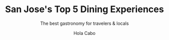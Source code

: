 ---
draft: false
title: "San Jose's Top 5 Dining Experiences"
subtitle: "The best gastronomy for travelers & locals"
snippet: "Discover the best San Jose dining experiences in each category."
image: {
    src: "https://www.eternal-expat.com/wp-content/uploads/2021/03/IMG_7429.jpg",
    alt: "San Jose Top 5 Dining Experiences"
}
publishDate: "2023-04-28 11:39"
category: "San Jose"
author: "Hola Cabo"
tags: [dine, sanjose, cocktails]
blocks: [
    {
        "category": "Best Ambiance",
        "name": "Lua del Mar",
        "anchor": "block1",
        "link": "https://google.com",
        "description": "This unassuming seafood joint is a must-visit for lovers of fresh fish and shrimp tacos. Situated in the Mercado Municipal, it's a local favorite for its affordable prices and no-frills atmosphere.",
        "links": [
            {
                "title": "Website",
                "href": "https://google.com"
            },
            {
                "title": "Instagram",
                "href": "https://google.com"
            },
            {
                "title": "Make Reservation",
                "href": "https://google.com"
            }
        ]
    },
    {
        "category": "Best Seafood",
        "name": "Taqueria El Gran Pastor",
        "anchor": "block2",
        "link": "https://google.com",
        "description": "San Jose del Cabo is a food lover's paradise, with a diverse range of culinary experiences to choose from. While there are plenty of well-known restaurants to choose from, sometimes the best meals can be found in the hidden corners of town, known only to the locals. In this guide, we'll share our top picks for the must-try restaurants in San Jose del Cabo that are off the beaten path.",
        "links": [
            {
                "title": "Website",
                "href": "https://google.com"
            },
            {
                "title": "Instagram",
                "href": "https://google.com"
            },
            {
                "title": "Make Reservation",
                "href": "https://google.com"
            }
        ]
    },
    {
        "category": "Best for a View",
        "name": "San Jose Place 3",
        "anchor": "block3",
        "link": "https://google.com",
        "description": "San Jose del Cabo is a food lover's paradise, with a diverse range of culinary experiences to choose from. While there are plenty of well-known restaurants to choose from, sometimes the best meals can be found in the hidden corners of town, known only to the locals. In this guide, we'll share our top picks for the must-try restaurants in San Jose del Cabo that are off the beaten path.",
        "links": [
            {
                "title": "Website",
                "href": "https://google.com"
            },
            {
                "title": "Instagram",
                "href": "https://google.com"
            },
            {
                "title": "Make Reservation",
                "href": "https://google.com"
            }
        ]
    },
    {
        "category": "Best Cocktails",
        "name": "Another Place",
        "anchor": "block4",
        "link": "https://google.com",
        "description": "San Jose del Cabo is a food lover's paradise, with a diverse range of culinary experiences to choose from. While there are plenty of well-known restaurants to choose from, sometimes the best meals can be found in the hidden corners of town, known only to the locals. In this guide, we'll share our top picks for the must-try restaurants in San Jose del Cabo that are off the beaten path.",
        "links": [
            {
                "title": "Link 1",
                "href": "https://google.com"
            },
            {
                "title": "Link 1",
                "href": "https://google.com"
            },
            {
                "title": "Link 1",
                "href": "https://google.com"
            }
        ]
    },
    {
        "category": "Best for Groups",
        "name": "Final Place",
        "anchor": "block5",
        "link": "https://google.com",
        "description": "If you're in the mood for something truly special, head to Flora Farms for a farm-to-table dining experience like no other. The restaurant is situated on a picturesque organic farm and serves up fresh, seasonal dishes that are as beautiful as they are delicious. Whether you're a seasoned foodie or just looking to try something new, these must-try restaurants in San Jose del Cabo are sure to leave a lasting impression. So what are you waiting for? Get out there and start exploring the local culinary scene today!",
        "links": [
            {
                "title": "Website",
                "href": "https://google.com"
            },
            {
                "title": "Instagram",
                "href": "https://google.com"
            },
            {
                "title": "Make Reservation",
                "href": "https://google.com"
            }
        ]
    }
]
---